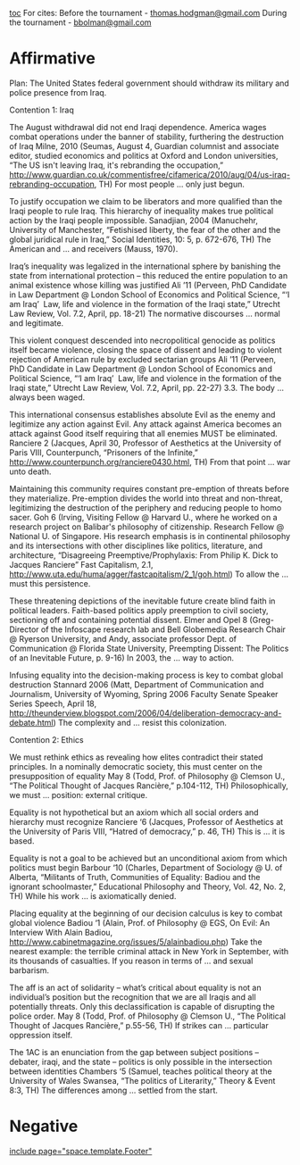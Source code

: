 [[toc]]
For cites:
Before the tournament - [[@https://mail.google.com/mail/?extsrc=mailto&url=mailto%3Athomas.hodgman@gmail.com|thomas.hodgman@gmail.com]]
During the tournament - [[@https://mail.google.com/mail/?extsrc=mailto&url=mailto%3Abbolman@gmail.com|bbolman@gmail.com]]
=Affirmative= 
Plan: The United States federal government should withdraw its military and police presence from Iraq. 

Contention 1: Iraq 

The August withdrawal did not end Iraqi dependence. America wages combat operations under the banner of stability, furthering the destruction of Iraq 
Milne, 2010 (Seumas, August 4, Guardian columnist and associate editor, studied economics and politics at Oxford and London universities, “The US isn't leaving Iraq, it's rebranding the occupation,” <span style="color: windowtext; text-decoration: none; text-underline: none;">[[http://www.guardian.co.uk/commentisfree/cifamerica/2010/aug/04/us-iraq-rebranding-occupation]]</span>, TH) 
For most people … only just begun.  

To justify occupation we claim to be liberators and more qualified than the Iraqi people to rule Iraq. This hierarchy of inequality makes true political action by the Iraqi people impossible.  
Sanadjian, 2004 (Manuchehr, University of Manchester, “Fetishised liberty, the fear of the other and the global juridical rule in Iraq,” Social Identities, 10: 5, p. 672-676, TH) 
The American and … and receivers (Mauss, 1970). 

Iraq’s inequality was legalized in the international sphere by banishing the state from international protection – this reduced the entire population to an animal existence whose killing was justified  
Ali ’11 (Perveen, PhD Candidate in Law Department @ London School of Economics and Political Science, “‘I am Iraq’  Law, life and violence in the formation of the Iraqi state,” Utrecht Law Review, Vol. 7.2, April, pp. 18-21) 
The normative discourses … normal and legitimate. 

This violent conquest descended into necropolitical genocide as politics itself became violence, closing the space of dissent and leading to violent rejection of American rule by excluded sectarian groups 
Ali ’11 (Perveen, PhD Candidate in Law Department @ London School of Economics and Political Science, “‘I am Iraq’  Law, life and violence in the formation of the Iraqi state,” Utrecht Law Review, Vol. 7.2, April, pp. 22-27) 
3.3. The body … always been waged. 

This international consensus establishes absolute Evil as the enemy and legitimize any action against Evil. Any attack against America becomes an attack against Good itself requiring that all enemies MUST be eliminated.  
Ranciere 2 (Jacques, April 30, Professor of Aesthetics at the University of Paris VIII, Counterpunch, “Prisoners of the Infinite,” <span style="color: windowtext; text-decoration: none; text-underline: none;">[[http://www.counterpunch.org/ranciere0430.html]]</span>, TH) 
From that point … war unto death. 

Maintaining this community requires constant pre-emption of threats before they materialize. Pre-emption divides the world into threat and non-threat, legitimizing the destruction of the periphery and reducing people to homo sacer. 
Goh 6 (Irving, Visiting Fellow @ Harvard U., where he worked on a research project on Balibar's philosophy of citizenship. Research Fellow @ National U. of Singapore. His research emphasis is in continental philosophy and its intersections with other disciplines like politics, literature, and architecture, “Disagreeing Preemptive/Prophylaxis: From Philip K. Dick to Jacques Ranciere” Fast Capitalism, 2.1, <span style="color: windowtext; text-decoration: none; text-underline: none;">[[http://www.uta.edu/huma/agger/fastcapitalism/2_1/goh.html]]</span>) 
To allow the … must this persistence.  

These threatening depictions of the inevitable future create blind faith in political leaders. Faith-based politics apply preemption to civil society, sectioning off and containing potential dissent. 
Elmer and Opel 8 (Greg- Director of the Infoscape research lab and Bell Globemedia Research Chair @ Ryerson University, and Andy, associate professor Dept. of Communication @ Florida State University, Preempting Dissent: The Politics of an Inevitable Future, p. 9-16) 
In 2003, the … way to action.  

Infusing equality into the decision-making process is key to combat global destruction 
Stannard 2006 (Matt, Department of Communication and Journalism, University of Wyoming, Spring 2006 Faculty Senate Speaker Series Speech, April 18, http://theunderview.blogspot.com/2006/04/deliberation-democracy-and-debate.html) 
The complexity and … resist this colonization. 

Contention 2: Ethics 

We must rethink ethics as revealing how elites contradict their stated principles. In a nominally democratic society, this must center on the presupposition of equality  
May 8 (Todd, Prof. of Philosophy @ Clemson U., “The Political Thought of Jacques Rancière,” p.104-112, TH) 
Philosophically, we must … position: external critique.  

Equality is not hypothetical but an axiom which all social orders and hierarchy must recognize 
Ranciere ‘6 (Jacques, Professor of Aesthetics at the University of Paris VIII, “Hatred of democracy,” p. 46, TH)  
This is … it is based. 

Equality is not a goal to be achieved but an unconditional axiom from which politics must begin 
Barbour ‘10 (Charles, Department of Sociology @ U. of Alberta, “Militants of Truth, Communities of Equality: Badiou and the ignorant schoolmaster,” Educational Philosophy and Theory, Vol. 42, No. 2, TH) 
While his work … is axiomatically denied. 

Placing equality at the beginning of our decision calculus is key to combat global violence  
Badiou ‘1 (Alain, Prof. of Philosophy @ EGS, On Evil: An Interview With Alain Badiou, http://www.cabinetmagazine.org/issues/5/alainbadiou.php) 
Take the nearest example: the terrible criminal attack in New York in September, with its thousands of casualties. If you reason in terms of … and sexual barbarism. 

The aff is an act of solidarity – what’s critical about equality is not an individual’s position but the recognition that we are all Iraqis and all potentially threats. Only this declassification is capable of disrupting the police order.  
May 8 (Todd, Prof. of Philosophy @ Clemson U., “The Political Thought of Jacques Rancière,” p.55-56, TH) 
If strikes can … particular oppression itself. 

The 1AC is an enunciation from the gap between subject positions – debater, iraqi, and the state – politics is only possible in the intersection between identities  
Chambers ‘5 (Samuel, teaches political theory at the University of Wales Swansea, “The politics of Literarity,” Theory & Event 8:3, TH) 
The differences among … settled from the start. 


=Negative= 

[[include page="space.template.Footer"]]